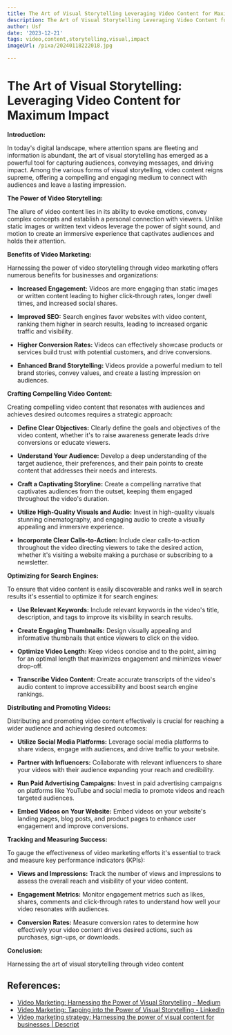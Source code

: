 ```yaml
---
title: The Art of Visual Storytelling Leveraging Video Content for Maximum Impact
description: The Art of Visual Storytelling Leveraging Video Content for Maximum Impact
author: Usf
date: '2023-12-21'
tags: video,content,storytelling,visual,impact
imageUrl: /pixa/20240118222018.jpg

---
```

# The Art  of Visual Storytelling: Leveraging Video Content for Maximum Impact

**Introduction:**

In today's digital landscape, where attention spans are fleeting and information is abundant, the art of visual  storytelling  has emerged as a powerful tool for capturing audiences, conveying messages,  and driving impact. Among  the various forms of visual storytelling, video content reigns supreme,  offering  a compelling and engaging medium to  connect with audiences and leave a lasting impression.

**The Power of Video  Storytelling:**

The allure of video content  lies in its ability to evoke emotions, convey complex concepts  and establish a personal connection with viewers.  Unlike static images or written text videos leverage the power of  sight sound, and motion  to create an immersive experience that  captivates audiences and holds their attention.

**Benefits of Video Marketing:**

Harnessing the power of  video storytelling through video marketing offers numerous benefits for  businesses and organizations:

* **Increased Engagement:** Videos are more engaging  than static images or written  content leading to higher click-through rates, longer dwell times, and  increased  social shares.

* **Improved SEO:** Search engines favor websites with video content, ranking them higher in search results, leading to  increased organic traffic and visibility.

* **Higher Conversion Rates:** Videos can effectively showcase products or services build trust with potential  customers, and drive conversions.

* **Enhanced Brand Storytelling:** Videos provide a powerful medium to tell brand stories, convey values,  and create a lasting impression on audiences.

**Crafting Compelling Video Content:**

Creating compelling video content that resonates with audiences and achieves desired outcomes requires a strategic approach:

* **Define Clear Objectives:** Clearly define the goals  and objectives of the video content, whether it's  to raise awareness generate leads drive conversions  or educate viewers.

* **Understand  Your Audience:** Develop a deep understanding of the target audience, their preferences, and their pain points to create content that addresses their needs  and interests.

*  **Craft a Captivating Storyline:** Create a compelling narrative that  captivates audiences from the outset, keeping them engaged throughout the video's duration.

* **Utilize High-Quality Visuals and  Audio:**  Invest in high-quality visuals stunning cinematography, and engaging audio to create a visually appealing and immersive experience.

* **Incorporate Clear Calls-to-Action:** Include clear  calls-to-action throughout the video directing viewers to take the desired action,  whether it's visiting a website making a purchase or subscribing to a newsletter.

**Optimizing for Search Engines:**

To ensure that  video content is easily discoverable and ranks well in search results it's essential to  optimize it for search engines:

* **Use Relevant Keywords:** Include relevant keywords in the video's title, description, and tags to improve its visibility in search  results.

* **Create Engaging Thumbnails:** Design visually appealing  and informative thumbnails that entice viewers to click on the  video.

* **Optimize Video Length:** Keep  videos concise and  to the point,  aiming for an optimal length that maximizes engagement  and minimizes viewer drop-off.

* **Transcribe Video Content:**  Create accurate transcripts of the video's audio content to improve accessibility and boost search engine rankings.

**Distributing and Promoting Videos:**

Distributing and promoting video content effectively is crucial for reaching a  wider audience and achieving desired outcomes:

* **Utilize Social Media Platforms:** Leverage social media platforms to share videos, engage with audiences, and drive  traffic to your website.

* **Partner with Influencers:** Collaborate with relevant influencers to share your videos with their audience expanding  your reach and credibility.

* **Run  Paid Advertising Campaigns:** Invest in paid advertising campaigns on platforms like YouTube and social media to promote videos and reach targeted audiences.

* **Embed Videos on Your Website:** Embed videos on your website's landing pages, blog  posts, and product pages  to enhance  user engagement and improve conversions.

**Tracking  and Measuring Success:**

To gauge the effectiveness  of video marketing efforts it's essential to track and measure key performance indicators (KPIs):

* **Views and Impressions:** Track the number of views and impressions to assess the overall reach and visibility of  your  video content.

*  **Engagement Metrics:** Monitor engagement metrics such as likes,  shares, comments and click-through rates to  understand how well your video resonates  with  audiences.

* **Conversion Rates:** Measure conversion rates to determine how effectively your video content  drives desired actions, such  as purchases, sign-ups, or downloads.

**Conclusion:**

Harnessing the  art of  visual storytelling through  video content

## References:
- [Video Marketing: Harnessing the Power of Visual Storytelling - Medium](https://medium.com/@digitalcareershapers/video-marketing-harnessing-the-power-of-visual-storytelling-a09442e2dca2)
- [Video Marketing: Tapping into the Power of Visual Storytelling - LinkedIn](https://www.linkedin.com/pulse/video-marketing-tapping-power-visual-storytelling-shariq-fareed)
- [Video marketing strategy: Harnessing the power of visual content for businesses | Descript](https://www.descript.com/blog/article/video-marketing-strategy)
